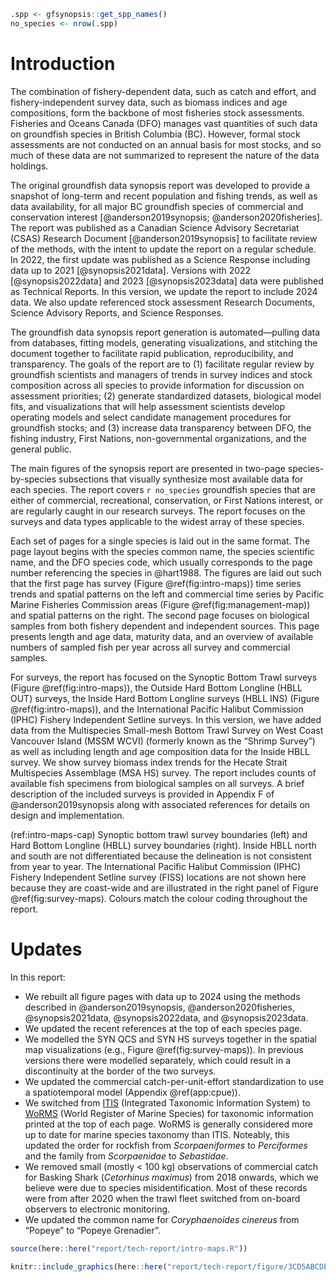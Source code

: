 ```r
.spp <- gfsynopsis::get_spp_names()
no_species <- nrow(.spp)
```

# Introduction {#sec:introduction}

The combination of fishery-dependent data, such as catch and effort, and fishery-independent survey data, such as biomass indices and age compositions, form the backbone of most fisheries stock assessments.
Fisheries and Oceans Canada (DFO) manages vast quantities of such data on groundfish species in British Columbia (BC).
However, formal stock assessments are not conducted on an annual basis for most stocks, and so much of these data are not summarized to represent the nature of the data holdings.

The original groundfish data synopsis report was developed to provide a snapshot of long-term and recent population and fishing trends, as well as data availability, for all major BC groundfish species of commercial and conservation interest [@anderson2019synopsis; @anderson2020fisheries].
The report was published as a Canadian Science Advisory Secretariat (CSAS) Research Document [@anderson2019synopsis] to facilitate review of the methods, with the intent to update the report on a regular schedule.
In 2022, the first update was published as a Science Response including data up to 2021 [@synopsis2021data].
Versions with 2022 [@synopsis2022data] and 2023 [@synopsis2023data] data were published as Technical Reports.
In this version, we update the report to include 2024 data.
We also update referenced stock assessment Research Documents, Science Advisory Reports, and Science Responses.

The groundfish data synopsis report generation is automated---pulling data from databases, fitting models, generating visualizations, and stitching the document together to facilitate rapid publication, reproducibility, and transparency.
The goals of the report are to
(1) facilitate regular review by groundfish
scientists and managers of trends in survey indices and stock composition
across all species to provide information for discussion on assessment
priorities;
(2) generate standardized datasets, biological model fits, and visualizations that will help assessment scientists develop operating models and select candidate management procedures for groundfish stocks; and
(3) increase data transparency between DFO, the fishing industry, First Nations, non-governmental organizations, and the general public.

The main figures of the synopsis report are presented in two-page species-by-species subsections that visually synthesize most available data for each species.
The report covers `r no_species` groundfish species that are either of commercial, recreational, conservation, or First Nations interest, or are regularly caught in our research surveys.
The report focuses on the surveys and data types applicable to the widest array of these species.

Each set of pages for a single species is laid out in the same format.
The page layout begins with the species common name, the species scientific name, and the DFO species code, which usually corresponds to the page number referencing the species in @hart1988.
The figures are laid out such that the first page has survey (Figure \@ref(fig:intro-maps)) time series trends and spatial patterns on the left and commercial time series by Pacific Marine Fisheries Commission areas (Figure \@ref(fig:management-map)) and spatial patterns on the right.
The second page focuses on biological samples from both fishery dependent and independent sources.
This page presents length and age data, maturity data, and an overview of available numbers of sampled fish per year across all survey and commercial samples.

For surveys, the report has focused on the Synoptic Bottom Trawl surveys (Figure \@ref(fig:intro-maps)), the Outside Hard Bottom Longline (HBLL OUT) surveys, the Inside Hard Bottom Longline surveys (HBLL INS) (Figure \@ref(fig:intro-maps)), and the International Pacific Halibut Commission (IPHC) Fishery Independent Setline surveys.
In this version, we have added data from the Multispecies Small-mesh Bottom Trawl Survey on West Coast Vancouver Island (MSSM WCVI) (formerly known as the "Shrimp Survey") as well as including length and age composition data for the Inside HBLL survey.
We show survey biomass index trends for the Hecate Strait Multispecies Assemblage (MSA HS) survey.
The report includes counts of available fish specimens from biological samples on all surveys.
A brief description of the included surveys is provided in Appendix F of @anderson2019synopsis along with associated references for details on design and implementation.

(ref:intro-maps-cap) Synoptic bottom trawl survey boundaries (left) and Hard Bottom Longline (HBLL) survey boundaries (right). 
Inside HBLL north and south are not differentiated because the delineation is not consistent from year to year. 
The International Pacific Halibut Commission (IPHC) Fishery Independent Setline survey (FISS) locations are not shown here because they are coast-wide and are illustrated in the right panel of Figure \@ref(fig:survey-maps).
Colours match the colour coding throughout the report.

# Updates {#sec:update}

In this report:

* We rebuilt all figure pages with data up to 2024 using the methods described in @anderson2019synopsis, @anderson2020fisheries, @synopsis2021data, @synopsis2022data, and @synopsis2023data.
* We updated the recent references at the top of each species page.
* We modelled the SYN QCS and SYN HS surveys together in the spatial map visualizations (e.g., Figure \@ref(fig:survey-maps)). In previous versions there were modelled separately, which could result in a discontinuity at the border of the two surveys.
* We updated the commercial catch-per-unit-effort standardization to use a spatiotemporal model (Appendix \@ref(app:cpue)).
* We switched from [ITIS](https://itis.gov/) (Integrated Taxonomic Information System) to [WoRMS](https://www.marinespecies.org/) (World Register of Marine Species) for taxonomic information printed at the top of each page. WoRMS is generally considered more up to date for marine species taxonomy than ITIS. Noteably, this updated the order for rockfish from *Scorpaeniformes* to *Perciformes* and the family from *Scorpaenidae* to *Sebastidae*.
* We removed small (mostly < 100 kg) observations of commercial catch for Basking Shark (*Cetorhinus maximus*) from 2018 onwards, which we believe were due to species misidentification. Most of these records were from after 2020 when the trawl fleet switched from on-board observers to electronic monitoring.
* We updated the common name for *Coryphaenoides cinereus* from "Popeye" to "Popeye  Grenadier".

\clearpage

```r
source(here::here("report/tech-report/intro-maps.R"))
```

```r
knitr::include_graphics(here::here("report/tech-report/figure/3CD5ABCDE.png"), dpi = NA)
```

